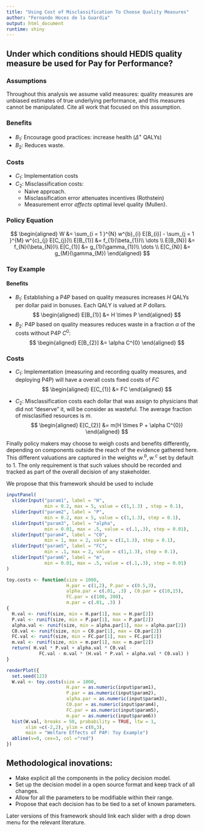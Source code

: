 ```yaml
---
title: "Using Cost of Misclassification To Choose Quality Measures"
author: "Fernando Hoces de la Guardia"
output: html_document
runtime: shiny
---
```

## Under which conditions should HEDIS quality measure be used for Pay for Performance?

### Assumptions
Throughout this analysis we assume valid measures: quality measures are unbiased estimates of true underlying performance, and this measures cannot be manipulated. Cite all work that focused on this assumption. 

### Benefits
 - $B_{1}$: Encourage good practices: increase health ($\Delta^{+}$ QALYs)
 - $B_{2}$: Reduces waste. 

### Costs
 - $C_{1}$: Implementation costs
 - $C_{2}$: Misclassification costs:
    - Naive approach.
    - Misclassification error attenuates incentives (Rothstein)
    - Measurement error *affects* optimal level quality (Mullen). 

### Policy Equation

$$
\begin{aligned}
W &= \sum_{i  = 1 }^{N} w^{b}_{i} E[B_{i}] - \sum_{j  = 1 }^{M} w^{c}_{j} E[C_{j}]\\
E[B_{1}] &= f_{1}(\beta_{1})\\
\dots \\
E[B_{N}] &= f_{N}(\beta_{N})\\
E[C_{1}] &= g_{1}(\gamma_{1})\\
\dots \\
E[C_{N}] &= g_{M}(\gamma_{M})
\end{aligned}
$$

### Toy Example

#### Benefits
 - $B_{1}$: Establishing a P4P based on quality measures increases $H$ QALYs per dollar paid in bonuses. Each QALY is valued at $P$ dollars.
$$
\begin{aligned}
E[B_{1}] &= H \times P
\end{aligned}
$$
 - $B_{2}$: P4P based on quality measures reduces waste in a fraction $\alpha$ of the costs without P4P $C^{0}$:   
$$
\begin{aligned}
E[B_{2}] &= \alpha C^{0}
\end{aligned}
$$


### Costs
 - $C_{1}$: Implementation (measuring and recording quality measures, and deploying P4P) will have a overall costs fixed costs of $FC$
$$
\begin{aligned}
E[C_{1}] &= FC
\end{aligned}
$$

 - $C_{2}$: Misclassification costs each dollar that was assign to physicians that did not "deserve" it, will be consider as wasteful. The average fraction of misclasified resources is $m$. 
$$
\begin{aligned}
E[C_{2}] &= m(H \times P + \alpha C^{0})
\end{aligned}
$$

Finally policy makers may choose to weigh costs and benefits differently, depending on components outside the reach of the evidence gathered here. This different valuations are captured in the weights $w^{b}_{\cdot}, w^{c}_{\cdot}$ set by default to 1. The only requirement is that such values should be recorded and tracked as part of the overall decision of any stakeholder. 

We propose that this framework should be used to include 

```r
inputPanel(
  sliderInput("param1", label = "H",
              min = 0.2, max = 5, value = c(1,1.3) , step = 0.1), 
  sliderInput("param2", label = "P",
              min = 0.2, max = 5, value = c(1,1.3), step = 0.1), 
  sliderInput("param3", label = "alpha",
              min = 0.01, max = .5, value = c(.1,.3), step = 0.01),
  sliderInput("param4", label = "C0",
              min = 1, max = 2, value = c(1,1.3), step = 0.1), 
  sliderInput("param5", label = "FC",
              min = .1, max = 2, value = c(1,1.3), step = 0.1), 
  sliderInput("param6", label = "m",
              min = 0.01, max = .5, value = c(.1,.3), step = 0.01)
)

toy.costs <- function(size = 1000,
                      H.par = c(1,2), P.par = c(0.5,3), 
                      alpha.par = c(.01, .3) , C0.par = c(10,15), 
                      FC.par = c(100, 200), 
                      m.par = c(.01, .3) ) 
{
  H.val <- runif(size, min = H.par[1], max = H.par[2])
  P.val <- runif(size, min = P.par[1], max = P.par[2])
  alpha.val <- runif(size, min = alpha.par[1], max = alpha.par[2])
  C0.val <- runif(size, min = C0.par[1], max = C0.par[2])
  FC.val <- runif(size, min = FC.par[1], max = FC.par[2])
  m.val <- runif(size, min = m.par[1], max = m.par[2])
  return( H.val * P.val + alpha.val * C0.val - 
            FC.val - m.val * (H.val * P.val + alpha.val * C0.val) )
} 

renderPlot({
  set.seed(123)
  W.val <- toy.costs(size = 1000, 
                      H.par = as.numeric(input$param1), 
                      P.par = as.numeric(input$param2),
                      alpha.par = as.numeric(input$param3),
                      C0.par = as.numeric(input$param4), 
                      FC.par = as.numeric(input$param5), 
                      m.par = as.numeric(input$param6))
  hist(W.val, breaks = 50, probability = TRUE, ltw = 1, 
       xlim =c(-2,2), ylim = c(0,3),
       main = "Welfare Effects of P4P: Toy Example")
  abline(v=0, cex=3, col ="red")
})
```

## Methodological inovations:
 - Make explicit all the components in the policy decision model.
 - Set up the decision model in a open source format and keep track of all changes. 
 - Allow for all the parameters to be modifiable within their range. 
 - Propose that each decision has to be tied to a set of known parameters. 

Later versions of this framework should link each slider with a drop down menu for the relevant literature. 
